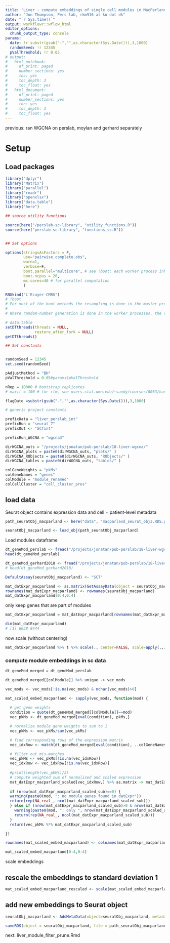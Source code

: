 ```yaml
---
title: 'Liver - compute embeddings of single cell modules in MacParland data and add to MacParland seurat object'
author: "Jon Thompson, Pers lab, rkm916 at ku dot dk"
date: "`r Sys.time()`" 
output: workflowr::wflow_html
editor_options:
  chunk_output_type: console
params: 
  date: !r substr(gsub("-","",as.character(Sys.Date())),3,1000)
  randomSeed: !r 12345
  pValThreshold: !r 0.05
# output:
#   html_notebook:
#     df_print: paged
#     number_sections: yes
#     toc: yes
#     toc_depth: 3
#     toc_float: yes
#   html_document:
#     df_print: paged
#     number_sections: yes
#     toc: yes
#     toc_depth: 3
#     toc_float: yes
---
```


previous: ran WGCNA on perslab, moylan and gerhard separately



# Setup

## Load packages

```r
library("dplyr")
library("Matrix")
library("parallel")
library("readr")
library("openxlsx")
library("data.table")
library("here")

## source utility functions

source(here("/perslab-sc-library", "utility_functions.R"))
source(here("perslab-sc-library", "functions_sc.R"))


## Set options

options(stringsAsFactors = F, 
        use="pairwise.complete.obs", 
        warn=1, 
        verbose=F,
        boot.parallel="multicore", # see ?boot: each worker process inherits the environment of the current session, including the workspace and the loaded namespaces and attached packages (but not the random number seed: see below). 
        boot.ncpus = 20,
        mc.cores=40 # for parallel computation
        ) 

RNGkind("L'Ecuyer-CMRG")
# ?boot
# For most of the boot methods the resampling is done in the master process, but not if simple = TRUE nor sim = "parametric". In those cases (or where statistic itself uses random numbers), more care is needed if the results need to be reproducible. Resampling is done in the worker processes by censboot(sim = "wierd") and by most of the schemes in tsboot (the exceptions being sim == "fixed" and sim == "geom" with the default ran.gen).
# 
# Where random-number generation is done in the worker processes, the default behaviour is that each worker chooses a separate seed, non-reproducibly. However, with parallel = "multicore" or parallel = "snow" using the default cluster, a second approach is used if RNGkind("L'Ecuyer-CMRG") has been selected. In that approach each worker gets a different subsequence of the RNG stream based on the seed at the time the worker is spawned and so the results will be reproducible if ncpus is unchanged, and for parallel = "multicore" if parallel::mc.reset.stream() is called: see the examples for mclapply. 

# data.table
setDTthreads(threads = NULL, 
             restore_after_fork = NULL)
getDTthreads()

## Set constants


randomSeed = 12345
set.seed(randomSeed)

pAdjustMethod = "BH"
pValThreshold = 0.05#params$pValThreshold

nRep = 10000 # bootstrap replicates
# maxit = 100 # for rlm, see users.stat.umn.edu/~sandy/courses/8053/handouts/robust.pdf

flagDate =substr(gsub("-","",as.character(Sys.Date())),3,1000)

# generic project constants 

prefixData = "liver_perslab_int"
prefixRun = "seurat_7"
prefixOut <- "SCTint"

prefixRun_WGCNA = "wgcna3"

dirWGCNA_outs = "/projects/jonatan/pub-perslab/18-liver-wgcna/"
dirWGCNA_plots = paste0(dirWGCNA_outs, "plots/" )
dirWGCNA_RObjects = paste0(dirWGCNA_outs, "RObjects/" )
dirWGCNA_tables = paste0(dirWGCNA_outs, "tables/" )

colGeneWeights = "pkMs"
colGeneNames = "genes"
colModule = "module_renamed"
colCellCluster = "cell_cluster_pres"

```

## load data

Seurat object contains expression data and cell + patient-level metadata

```r
path_seuratObj_macparland <- here("data", "macparland_seurat_obj3.RDS.gz")

seuratObj_macparland <- load_obj(path_seuratObj_macparland)
```

Load modules dataframe

```r
dt_geneMod_perslab <- fread("/projects/jonatan/pub-perslab/18-liver-wgcna/tables/liver_perslab_int_wgcna3_geneMod.csv.gz")
head(dt_geneMod_perslab)

dt_geneMod_gerhard2018 <- fread("/projects/jonatan/pub-perslab/18-liver-wgcna/tables/liver_gerhard2018_wgcna3_geneMod.csv.gz")
# head(dt_geneMod_gerhard2018)
```


```r
DefaultAssay(seuratObj_macparland) <- "SCT"
```

<!-- ```{r} -->
<!-- seuratObj <- ScaleData(seuratObj, features = rownames(seuratObj)) -->
<!-- ``` -->

```r
mat_datExpr_macparland <- as.matrix(GetAssayData(object = seuratObj_macparland, assay = "SCT", slot="data"))
rownames(mat_datExpr_macparland) <- rownames(seuratObj_macparland)
mat_datExpr_macparland[0:4,0:4]
```

<!-- ```{r} -->
<!-- vec_sd = apply(mat_datExpr_macparland, MARGIN=1, FUN = sd) -->
<!-- ``` -->

<!-- ```{r} -->
<!-- table(vec_sd==0) -->
<!-- # FALSE  TRUE  -->
<!-- # 18686    29  -->
<!-- ``` -->

only keep genes that are part of modules

```r
mat_datExpr_macparland = mat_datExpr_macparland[rownames(mat_datExpr_macparland) %in% dt_geneMod_perslab$genes,]

dim(mat_datExpr_macparland)
# [1] 6038 8444
```


now scale (without centering)

```r
mat_datExpr_macparland %>% t %>% scale(., center=FALSE, scale=apply(.,2,sd,na.rm=T)) %>% t -> mat_datExpr_macparland_scaled
```


### compute module embeddings in sc data

```r
dt_geneMod_merged = dt_geneMod_perslab

dt_geneMod_merged[[colModule]] %>% unique -> vec_mods

vec_mods <- vec_mods[!is.na(vec_mods) & nchar(vec_mods)>0]
```

```r
mat_scaled_embed_macparland <- sapply(vec_mods, function(mod) {
 
  # get gene weights
  condition = quote(dt_geneMod_merged[[colModule]]==mod)
  vec_pkMs <- dt_geneMod_merged[eval(condition), pkMs,]

  # normalize module gene weights to sum to 1
  vec_pkMs <- vec_pkMs/sum(vec_pkMs)

  # find corresponding rows of the expression matrix
  vec_idxRow <- match(dt_geneMod_merged[eval(condition), ..colGeneNames, ][[1]], rownames(mat_datExpr_macparland_scaled))

  # filter out mis-matches
  vec_pkMs <- vec_pkMs[!is.na(vec_idxRow)]
  vec_idxRow <- vec_idxRow[!is.na(vec_idxRow)]
  
  #print(length(vec_pkMs)/2)
  # compute weighted sum of normalized and scaled expression
  mat_datExpr_macparland_scaled[vec_idxRow,] %>% as.matrix -> mat_datExpr_macparland_scaled_sub
  
  if (nrow(mat_datExpr_macparland_scaled_sub)==0) {
  warning(paste0(mod, ": no module genes found in datExpr"))
  return(rep(NA_real_, ncol(mat_datExpr_macparland_scaled_sub)))
  } else if (nrow(mat_datExpr_macparland_scaled_sub)>0 & nrow(mat_datExpr_macparland_scaled_sub)<(length(vec_pkMs)/2)) {
    warning(paste0(mod, ": only ", nrow(mat_datExpr_macparland_scaled_sub), " module genes detected"))
    return(rep(NA_real_, ncol(mat_datExpr_macparland_scaled_sub)))
  }
  return(vec_pkMs %*% mat_datExpr_macparland_scaled_sub)

})

rownames(mat_scaled_embed_macparland) <- colnames(mat_datExpr_macparland_scaled)

mat_scaled_embed_macparland[0:4,0:4]
```

scale embeddings 


## rescale the embeddings to standard deviation 1

```r
mat_scaled_embed_macparland_rescaled <- scale(mat_scaled_embed_macparland, center=FALSE, scale=apply(mat_scaled_embed_macparland,2,sd,na.rm=T))
```

## add new embeddings to Seurat object

<!-- ### first remove the old -->

<!-- ```{r} -->
<!-- vec_mods_old <- unique(dt_geneMod_merged$module_filter) -->
<!-- for (mod_old in vec_mods_old){  -->
<!--   if (mod_old %in% colnames(seuratObj_macparland@meta.data)) { -->
<!--     seuratObj_macparland[[mod_old]] <- NULL   -->
<!--   } -->
<!-- } -->
<!-- ``` -->

```r
seuratObj_macparland <- AddMetaData(object=seuratObj_macparland, metadata = data.frame(row.names=rownames(mat_scaled_embed_macparland_rescaled), mat_scaled_embed_macparland_rescaled))
```

```r
saveRDS(object = seuratObj_macparland, file = path_seuratObj_macparland, compress = "gzip")
```

next: liver_module_filter_prune.Rmd


